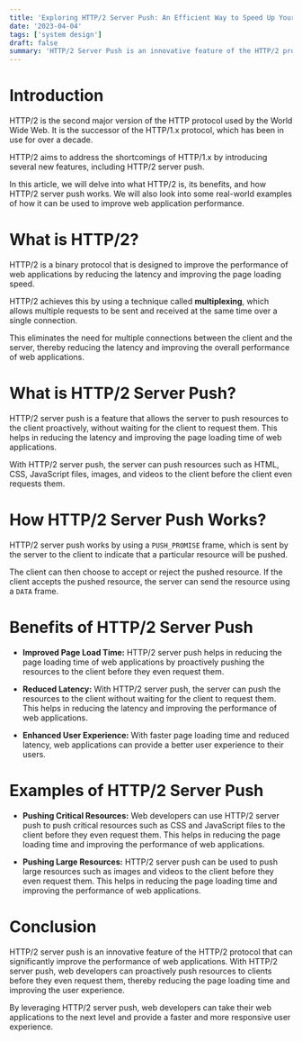 ```yaml
---
title: 'Exploring HTTP/2 Server Push: An Efficient Way to Speed Up Your Web Applications'
date: '2023-04-04'
tags: ['system design']
draft: false
summary: 'HTTP/2 Server Push is an innovative feature of the HTTP/2 protocol that allows web developers to proactively push resources to clients before they even request them. This feature helps in reducing page loading time and enhancing the overall performance of web applications.'
---
```


# Introduction

HTTP/2 is the second major version of the HTTP protocol used by the World Wide Web. It is the successor of the HTTP/1.x protocol, which has been in use for over a decade.

HTTP/2 aims to address the shortcomings of HTTP/1.x by introducing several new features, including HTTP/2 server push.

In this article, we will delve into what HTTP/2 is, its benefits, and how HTTP/2 server push works. We will also look into some real-world examples of how it can be used to improve web application performance.

# What is HTTP/2?

HTTP/2 is a binary protocol that is designed to improve the performance of web applications by reducing the latency and improving the page loading speed.

HTTP/2 achieves this by using a technique called **multiplexing**, which allows multiple requests to be sent and received at the same time over a single connection.

This eliminates the need for multiple connections between the client and the server, thereby reducing the latency and improving the overall performance of web applications.

# What is HTTP/2 Server Push?

HTTP/2 server push is a feature that allows the server to push resources to the client proactively, without waiting for the client to request them. This helps in reducing the latency and improving the page loading time of web applications.

With HTTP/2 server push, the server can push resources such as HTML, CSS, JavaScript files, images, and videos to the client before the client even requests them.

# How HTTP/2 Server Push Works?

HTTP/2 server push works by using a `PUSH_PROMISE` frame, which is sent by the server to the client to indicate that a particular resource will be pushed.

The client can then choose to accept or reject the pushed resource. If the client accepts the pushed resource, the server can send the resource using a `DATA` frame.

# Benefits of HTTP/2 Server Push

- **Improved Page Load Time:** HTTP/2 server push helps in reducing the page loading time of web applications by proactively pushing the resources to the client before they even request them.

- **Reduced Latency:** With HTTP/2 server push, the server can push the resources to the client without waiting for the client to request them. This helps in reducing the latency and improving the performance of web applications.

- **Enhanced User Experience:** With faster page loading time and reduced latency, web applications can provide a better user experience to their users.

# Examples of HTTP/2 Server Push

- **Pushing Critical Resources:** Web developers can use HTTP/2 server push to push critical resources such as CSS and JavaScript files to the client before they even request them. This helps in reducing the page loading time and improving the performance of web applications.

- **Pushing Large Resources:** HTTP/2 server push can be used to push large resources such as images and videos to the client before they even request them. This helps in reducing the page loading time and improving the performance of web applications.

# Conclusion

HTTP/2 server push is an innovative feature of the HTTP/2 protocol that can significantly improve the performance of web applications. With HTTP/2 server push, web developers can proactively push resources to clients before they even request them, thereby reducing the page loading time and improving the user experience.

By leveraging HTTP/2 server push, web developers can take their web applications to the next level and provide a faster and more responsive user experience.
